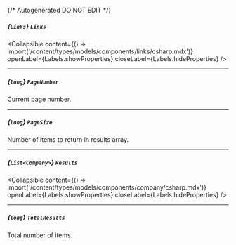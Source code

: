 {/* Autogenerated DO NOT EDIT  */}

##### *{`Links`}* `Links`

<Collapsible content={() => import('/content/types/models/components/links/csharp.mdx')} openLabel={Labels.showProperties} closeLabel={Labels.hideProperties} />


---
##### *{`long`}* `PageNumber`
Current page number.

---
##### *{`long`}* `PageSize`
Number of items to return in results array.

---
##### *{`List<Company>`}* `Results`

<Collapsible content={() => import('/content/types/models/components/company/csharp.mdx')} openLabel={Labels.showProperties} closeLabel={Labels.hideProperties} />


---
##### *{`long`}* `TotalResults`
Total number of items.


